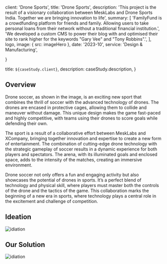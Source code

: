 

  client: 'Drone Sports',
  title: 'Drone Sports', 
  description:
    'This project is the result of a visionary collaboration between MeskLabs and Drone Sports India. Together we are bringing innovation to life',
  summary: [
    'FamilyFund is a crowdfunding platform for friends and family. Allowing users to take personal loans from their network without a traditional financial institution.',
    'We developed a custom CMS to power their blog with and optimised their site to rank higher for the keywords "Gary Vee" and "Tony Robbins".',
  ],
  logo,
  image: { src: imageHero },
  date: '2023-10',
  service: 'Design & Manufacturing',
  
}

  title: `${caseStudy.client}`,
  description: caseStudy.description,
}

## Overview

Drone soccer, as shown in the image, is an exciting new sport that combines the thrill of soccer with the advanced technology of drones. The drones are encased in protective cages, allowing them to collide and maneuver without damage. This unique design makes the game fast-paced and highly competitive, with teams using their drones to score goals while defending their own.

The sport is a result of a collaborative effort between MeskLabs and XCompany, bringing together innovation and expertise to create a new form of entertainment. The combination of cutting-edge drone technology with the strategic gameplay of soccer results in a dynamic experience for both players and spectators. The arena, with its illuminated goals and enclosed space, adds to the intensity of the matches, creating an immersive environment.

Drone soccer not only offers a fun and engaging activity but also showcases the potential of drones in sports. It’s a perfect blend of technology and physical skill, where players must master both the controls of the drone and the tactics of the game. This collaboration marks the beginning of a new era in sports, where technology plays a central role in the excitement and challenge of competition.


## Ideation
<div className = "max-w-5xl"> 
<Image src={ideation} alt ="idiation" width={1005} height={526} priority classname = "py-8 w-full h-full"/>
</div>


## Our Solution 
<div className = "max-w-5xl"> 
<Image src={solution} alt ="idiation" width={1005} height={526} priority classname = "py-8 w-full h-full"/>
</div>

